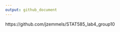 ```yaml
---
output: github_document
---
```


<!-- README.md is generated from README.Rmd. Please edit that file -->

https://github.com/jzemmels/STAT585_lab4_group10